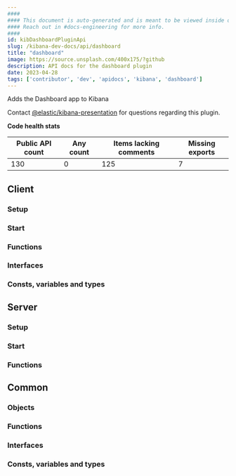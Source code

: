 ```yaml
---
####
#### This document is auto-generated and is meant to be viewed inside our experimental, new docs system.
#### Reach out in #docs-engineering for more info.
####
id: kibDashboardPluginApi
slug: /kibana-dev-docs/api/dashboard
title: "dashboard"
image: https://source.unsplash.com/400x175/?github
description: API docs for the dashboard plugin
date: 2023-04-28
tags: ['contributor', 'dev', 'apidocs', 'kibana', 'dashboard']
---
```


Adds the Dashboard app to Kibana

Contact [@elastic/kibana-presentation](https://github.com/orgs/elastic/teams/kibana-presentation) for questions regarding this plugin.

**Code health stats**

| Public API count  | Any count | Items lacking comments | Missing exports |
|-------------------|-----------|------------------------|-----------------|
| 130 | 0 | 125 | 7 |

## Client

### Setup
<DocDefinitionList data={[dashboardObj.client.setup]}/>

### Start
<DocDefinitionList data={[dashboardObj.client.start]}/>

### Functions
<DocDefinitionList data={dashboardObj.client.functions}/>

### Interfaces
<DocDefinitionList data={dashboardObj.client.interfaces}/>

### Consts, variables and types
<DocDefinitionList data={dashboardObj.client.misc}/>

## Server

### Setup
<DocDefinitionList data={[dashboardObj.server.setup]}/>

### Start
<DocDefinitionList data={[dashboardObj.server.start]}/>

### Functions
<DocDefinitionList data={dashboardObj.server.functions}/>

## Common

### Objects
<DocDefinitionList data={dashboardObj.common.objects}/>

### Functions
<DocDefinitionList data={dashboardObj.common.functions}/>

### Interfaces
<DocDefinitionList data={dashboardObj.common.interfaces}/>

### Consts, variables and types
<DocDefinitionList data={dashboardObj.common.misc}/>

